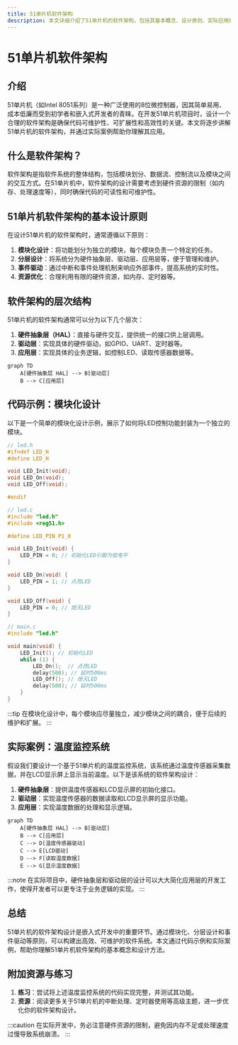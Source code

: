 ```yaml
---
title: 51单片机软件架构
description: 本文详细介绍了51单片机的软件架构，包括其基本概念、设计原则、实际应用案例以及代码示例，适合初学者学习。
---
```


# 51单片机软件架构

## 介绍

51单片机（如Intel 8051系列）是一种广泛使用的8位微控制器，因其简单易用、成本低廉而受到初学者和嵌入式开发者的青睐。在开发51单片机项目时，设计一个合理的软件架构是确保代码可维护性、可扩展性和高效性的关键。本文将逐步讲解51单片机的软件架构，并通过实际案例帮助你理解其应用。

## 什么是软件架构？

软件架构是指软件系统的整体结构，包括模块划分、数据流、控制流以及模块之间的交互方式。在51单片机中，软件架构的设计需要考虑到硬件资源的限制（如内存、处理速度等），同时确保代码的可读性和可维护性。

## 51单片机软件架构的基本设计原则

在设计51单片机的软件架构时，通常遵循以下原则：

1. **模块化设计**：将功能划分为独立的模块，每个模块负责一个特定的任务。
2. **分层设计**：将系统分为硬件抽象层、驱动层、应用层等，便于管理和维护。
3. **事件驱动**：通过中断和事件处理机制来响应外部事件，提高系统的实时性。
4. **资源优化**：合理利用有限的硬件资源，如内存、定时器等。

## 软件架构的层次结构

51单片机的软件架构通常可以分为以下几个层次：

1. **硬件抽象层（HAL）**：直接与硬件交互，提供统一的接口供上层调用。
2. **驱动层**：实现具体的硬件驱动，如GPIO、UART、定时器等。
3. **应用层**：实现具体的业务逻辑，如控制LED、读取传感器数据等。

```mermaid
graph TD
    A[硬件抽象层 HAL] --> B[驱动层]
    B --> C[应用层]
```

## 代码示例：模块化设计

以下是一个简单的模块化设计示例，展示了如何将LED控制功能封装为一个独立的模块。

```c
// led.h
#ifndef LED_H
#define LED_H

void LED_Init(void);
void LED_On(void);
void LED_Off(void);

#endif
```

```c
// led.c
#include "led.h"
#include <reg51.h>

#define LED_PIN P1_0

void LED_Init(void) {
    LED_PIN = 0; // 初始化LED引脚为低电平
}

void LED_On(void) {
    LED_PIN = 1; // 点亮LED
}

void LED_Off(void) {
    LED_PIN = 0; // 熄灭LED
}
```

```c
// main.c
#include "led.h"

void main(void) {
    LED_Init(); // 初始化LED
    while (1) {
        LED_On();  // 点亮LED
        delay(500); // 延时500ms
        LED_Off(); // 熄灭LED
        delay(500); // 延时500ms
    }
}
```

:::tip
在模块化设计中，每个模块应尽量独立，减少模块之间的耦合，便于后续的维护和扩展。
:::

## 实际案例：温度监控系统

假设我们要设计一个基于51单片机的温度监控系统，该系统通过温度传感器采集数据，并在LCD显示屏上显示当前温度。以下是该系统的软件架构设计：

1. **硬件抽象层**：提供温度传感器和LCD显示屏的初始化接口。
2. **驱动层**：实现温度传感器的数据读取和LCD显示屏的显示功能。
3. **应用层**：实现温度数据的处理和显示逻辑。

```mermaid
graph TD
    A[硬件抽象层 HAL] --> B[驱动层]
    B --> C[应用层]
    C --> D[温度传感器驱动]
    C --> E[LCD驱动]
    D --> F[读取温度数据]
    E --> G[显示温度数据]
```

:::note
在实际项目中，硬件抽象层和驱动层的设计可以大大简化应用层的开发工作，使得开发者可以更专注于业务逻辑的实现。
:::

## 总结

51单片机的软件架构设计是嵌入式开发中的重要环节。通过模块化、分层设计和事件驱动等原则，可以构建出高效、可维护的软件系统。本文通过代码示例和实际案例，帮助你理解51单片机软件架构的基本概念和设计方法。

## 附加资源与练习

1. **练习**：尝试将上述温度监控系统的代码实现完整，并测试其功能。
2. **资源**：阅读更多关于51单片机的中断处理、定时器使用等高级主题，进一步优化你的软件架构设计。

:::caution
在实际开发中，务必注意硬件资源的限制，避免因内存不足或处理速度过慢导致系统崩溃。
:::